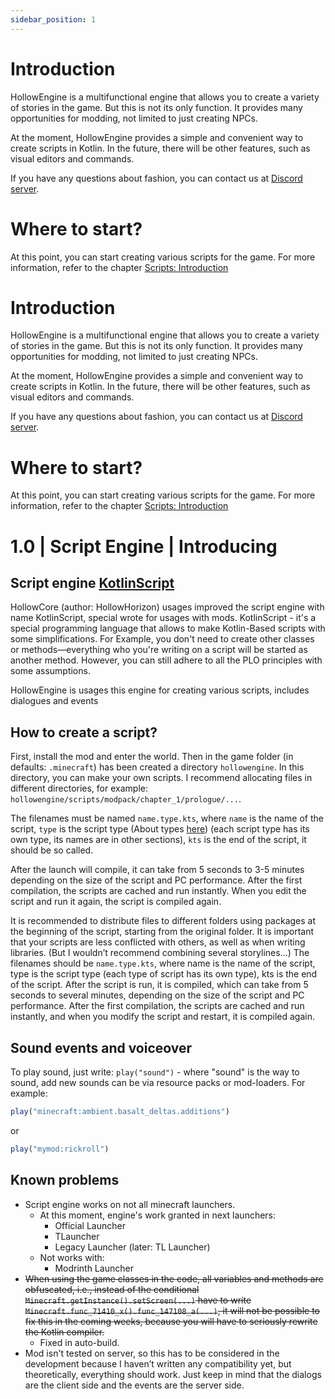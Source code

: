 ```yaml
---
sidebar_position: 1
---
```


# Introduction

HollowEngine is a multifunctional engine that allows you to create a variety of stories in the game. But this is not its only function. It provides many opportunities for modding, not limited to just creating NPCs.

At the moment, HollowEngine provides a simple and convenient way to create scripts in Kotlin. In the future, there will be other features, such as visual editors and commands.

If you have any questions about fashion, you can contact us at [Discord server](https://discord.gg/qKpPhkwGCY).

# Where to start?

At this point, you can start creating various scripts for the game. For more information, refer to the chapter [Scripts: Introduction](.scripting/introducion)

# Introduction

HollowEngine is a multifunctional engine that allows you to create a variety of stories in the game. But this is not its only function. It provides many opportunities for modding, not limited to just creating NPCs.

At the moment, HollowEngine provides a simple and convenient way to create scripts in Kotlin. In the future, there will be other features, such as visual editors and commands.

If you have any questions about fashion, you can contact us at [Discord server](https://discord.gg/qKpPhkwGCY).

# Where to start?

At this point, you can start creating various scripts for the game. For more information, refer to the chapter [Scripts: Introduction](.scripting/introducion)

# 1.0 | Script Engine | Introducing

## Script engine [KotlinScript](https://github.com/Kotlin/KEEP/blob/master/proposals/scripting-support.md)

HollowCore (author: HollowHorizon) usages improved the script engine with name KotlinScript, special wrote for usages 
with mods. KotlinScript - it's a special programming language that allows to make Kotlin-Based scripts with some 
simplifications.
For Example, you don't need to create other classes or methods—everything who you're writing on a script will be started as another method.
However, you can still adhere to all the PLO principles with some assumptions.

HollowEngine is usages this engine for creating various scripts, includes dialogues and events

## How to create a script?
First, install the mod and enter the world.
Then in the game folder (in defaults: `.minecraft`) has been created a directory `hollowengine`.
In this directory, you can make your own scripts.
I recommend allocating files in different directories, for example: `hollowengine/scripts/modpack/chapter_1/prologue/...`.

The filenames must be named `name.type.kts`,
where `name` is the name of the script, `type` is the script type (About types [here](./scriptfiles))
(each script type has its own type, its names are in other sections), `kts` is the end of the script, 
it should be so called.

After the launch will compile, it can take from 5 seconds to 3-5 minutes depending on the size of the script and PC performance. 
After the first compilation, the scripts are cached and run instantly. 
When you edit the script and run it again, the script is compiled again.

It is recommended to distribute files to different folders using packages at the beginning of the script, starting from the original folder. 
It is important that your scripts are less conflicted with others, as well as when writing libraries. 
(But I wouldn’t recommend combining several storylines...) 
The filenames should be `name.type.kts`, where name is the name of the script, 
type is the script type (each type of script has its own type), kts is the end of the script. 
After the script is run, it is compiled, which can take from 5 seconds to several minutes, depending on the size of the script and PC performance. 
After the first compilation, the scripts are cached and run instantly, and when you modify the script and restart, it is compiled again.

## Sound events and voiceover

To play sound, just write: `play("sound")` - where "sound" is the way to sound,
add new sounds can be via resource packs or mod-loaders.
For example:
```jsx
play("minecraft:ambient.basalt_deltas.additions")
```
or
```jsx
play("mymod:rickroll")
```

## Known problems
- Script engine works on not all minecraft launchers. 
  - At this moment, engine's work granted in next launchers:
    - Official Launcher
    - TLauncher
    - Legacy Launcher (later: TL Launcher)
  - Not works with:
    - Modrinth Launcher
- ~~When using the game classes in the code, all variables and methods are obfuscated, 
i.e., instead of the conditional `Minecraft.getInstance().setScreen(...)`
have to write `Minecraft.func_71410_x().func_147108_a(...)`, it will not be possible to fix this in the coming weeks,
because you will have to seriously rewrite the Kotlin compiler.~~
  - Fixed in auto-build.
- Mod isn't tested on server, so this has to be considered in the development because I haven’t written any compatibility yet, but theoretically, everything should work. 
Just keep in mind that the dialogs are the client side and the events are the server side.